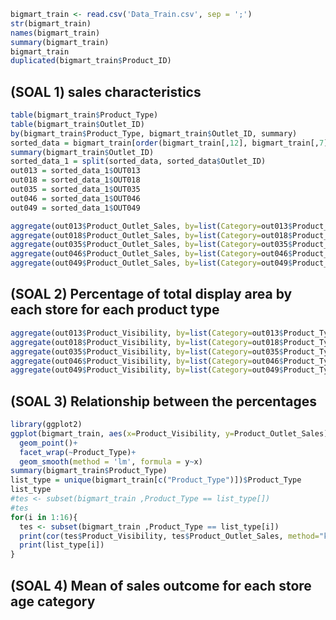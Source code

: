

```r
bigmart_train <- read.csv('Data_Train.csv', sep = ';')
str(bigmart_train)
names(bigmart_train)
summary(bigmart_train)
bigmart_train
duplicated(bigmart_train$Product_ID)

```
## (SOAL 1) sales characteristics 
```r
table(bigmart_train$Product_Type)
table(bigmart_train$Outlet_ID)
by(bigmart_train$Product_Type, bigmart_train$Outlet_ID, summary)
sorted_data = bigmart_train[order(bigmart_train[,12], bigmart_train[,7]),]
summary(bigmart_train$Outlet_ID)
sorted_data_1 = split(sorted_data, sorted_data$Outlet_ID)
out013 = sorted_data_1$OUT013
out018 = sorted_data_1$OUT018
out035 = sorted_data_1$OUT035
out046 = sorted_data_1$OUT046
out049 = sorted_data_1$OUT049

aggregate(out013$Product_Outlet_Sales, by=list(Category=out013$Product_Type), FUN = sum)
aggregate(out018$Product_Outlet_Sales, by=list(Category=out018$Product_Type), FUN = sum)
aggregate(out035$Product_Outlet_Sales, by=list(Category=out035$Product_Type), FUN = sum)
aggregate(out046$Product_Outlet_Sales, by=list(Category=out046$Product_Type), FUN = sum)
aggregate(out049$Product_Outlet_Sales, by=list(Category=out049$Product_Type), FUN = sum)

```

## (SOAL 2) Percentage of total display area by each store for each product type
```r
aggregate(out013$Product_Visibility, by=list(Category=out013$Product_Type), FUN=sum)
aggregate(out018$Product_Visibility, by=list(Category=out018$Product_Type), FUN=sum)
aggregate(out035$Product_Visibility, by=list(Category=out035$Product_Type), FUN=sum)
aggregate(out046$Product_Visibility, by=list(Category=out046$Product_Type), FUN=sum)
aggregate(out049$Product_Visibility, by=list(Category=out049$Product_Type), FUN=sum)
```

## (SOAL 3) Relationship between the percentages
```r
library(ggplot2)
ggplot(bigmart_train, aes(x=Product_Visibility, y=Product_Outlet_Sales))+
  geom_point()+
  facet_wrap(~Product_Type)+
  geom_smooth(method = 'lm', formula = y~x)
summary(bigmart_train$Product_Type)
list_type = unique(bigmart_train[c("Product_Type")])$Product_Type
list_type
#tes <- subset(bigmart_train ,Product_Type == list_type[])
#tes
for(i in 1:16){
  tes <- subset(bigmart_train ,Product_Type == list_type[i])
  print(cor(tes$Product_Visibility, tes$Product_Outlet_Sales, method="kendall"))
  print(list_type[i])
}
```

## (SOAL 4) Mean of sales outcome for each store age category
```r

```


